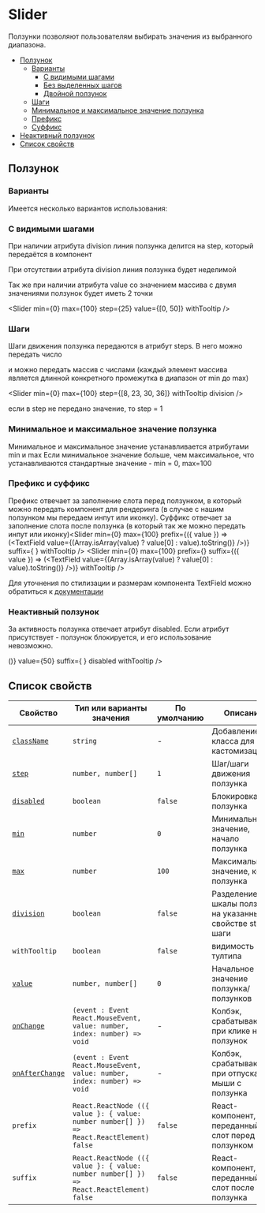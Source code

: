 

# Slider

Ползунки позволяют пользователям выбирать значения из выбранного диапазона.

- [Ползунок](#Ползунок)
  - [Варианты](#варианты)
    - [С видимыми шагами](#разделенный)
    - [Без выделенных шагов](#целый)
    - [Двойной ползунок](#двойной)
  - [Шаги](#шаги)
  - [Минимальное и максимальное значение ползунка](#минимальное-и-максимальное-значение)
  - [Префикс](#префикс)
  - [Суффикс](#суффикс)
- [Неактивный ползунок](#неактивный-ползунок)
- [Список свойств](#свойства)

## Ползунок

### Варианты

Имеется несколько вариантов использования:

### С видимыми шагами

При наличии атрибута division линия ползунка делится на step, который передаётся в компонент

<Slider min={0} max={100} step={25} withTooltip division />

При отсутствии атрибута division линия ползунка будет неделимой

<Slider min={0} max={100} step={25} withTooltip />

Так же при наличии атрибута value со значением массива с двумя значениями ползунок будет иметь 2 точки

<Slider min={0} max={100} step={25} value={[0, 50]} withTooltip />

### Шаги

Шаги движения ползунка передаются в атрибут steps. В него можно передать число

<Slider min={0} max={100} step={10} withTooltip division />

и можно передать массив с числами (каждый элемент массива является длинной конкретного промежутка в диапазон от min до max)

<Slider min={0} max={100} step={[8, 23, 30, 36]} withTooltip division />

если в step не передано значение, то step = 1

<Slider min={0} max={100} withTooltip division />

### Минимальное и максимальное значение ползунка

Минимальное и максимальное значение устанавливается атрибутами min и max
Если минимальное значение больше, чем максимальное, что устанавливаются стандартные значение - min = 0, max=100

### Префикс и суффикс

Префикс отвечает за заполнение слота перед ползунком, в который можно передать компонент для рендеринга (в случае с нашим ползунком мы передаем инпут или иконку).
Суффикс отвечает за заполнение слота после ползунка (в который так же можно передать инпут или иконку)<Slider
min={0}
max={100}
prefix={({ value }) => (<TextField value={(Array.isArray(value) ? value[0] : value).toString()} />)}
suffix={
<IconSettings />}
withTooltip
/>
<Slider
  min={0}
  max={100}
  prefix={<IconSettings />}
suffix={({ value }) => (<TextField value={(Array.isArray(value) ? value[0] : value).toString()} />)}
withTooltip
/>

Для уточнения по стилизации и размерам компонента TextField можно обратиться к [документации](??path=/docs/components-textfield--playground)

### Неактивный ползунок

За активность ползунка отвечает атрибут disabled. Если атрибут присутствует - ползунок блокируется, и его использование невозможно.

<Slider min={0} max={100} value={50} step={25} withTooltip disabled />
<Slider min={0} max={100} value={25} step={25} withTooltip division disabled />
<Slider min={0} max={100} step={10} value={[20, 70]} withTooltip division disabled /><Slider
min={0}
max={100}
prefix={({ value }) => (<TextField value={(Array.isArray(value) ? value[0] : value).toString()} />)}
value={50}
suffix={
<IconSettings />}
disabled
withTooltip
/>

## Список свойств

| Свойство                                               | Тип или варианты значения                                                               | По умолчанию | Описание                                                    |
| ------------------------------------------------------ | --------------------------------------------------------------------------------------- | ------------ | ----------------------------------------------------------- |
| [`className`](#класс)                                  | `string`                                                                                | -            | Добавление класса для кастомизации                          |
| [`step`](#внешний-вид)                                 | `number, number[]`                                                                      | `1`          | Шаг/шаги движения ползунка                                  |
| [`disabled`](#disabled)                                | `boolean`                                                                               | `false`      | Блокировка ползунка                                         |
| [`min`](#Минимальное-и-максимальное-значение-ползунка) | `number`                                                                                | `0`          | Минимально значение, начало ползунка                        |
| [`max`](#Минимальное-и-максимальное-значение-ползунка) | `number`                                                                                | `100`        | Максимальное значение, конец ползунка                       |
| [`division`](#деление)                                 | `boolean`                                                                               | `false`      | Разделение шкалы ползунка на указанный в свойстве step шаги |
| `withTooltip`                                          | `boolean`                                                                               | `false`      | видимость тултипа                                           |
| [`value`](#значение)                                   | `number, number[]`                                                                      | `0`          | Начальное значение ползунка/ползунков                       |
| [`onChange`](#размер-иконки)                           | `(event : Event React.MouseEvent, value: number, index: number) => void`                | -            | Колбэк, срабатывающий при клике на ползунок                 |
| [`onAfterChange`](#размер-иконки)                      | `(event : Event React.MouseEvent, value: number, index: number) => void`                | -            | Колбэк, срабатывающий при отпускании мыши с ползунка        |
| `prefix`                                               | `React.ReactNode (({ value }: { value: number number[] }) => React.ReactElement) false` | `false`      | React-компонент, переданный в слот перед ползунком          |
| `suffix`                                               | `React.ReactNode (({ value }: { value: number number[] }) => React.ReactElement) false` | `false`      | React-компонент, переданный в слот после ползунка           |

